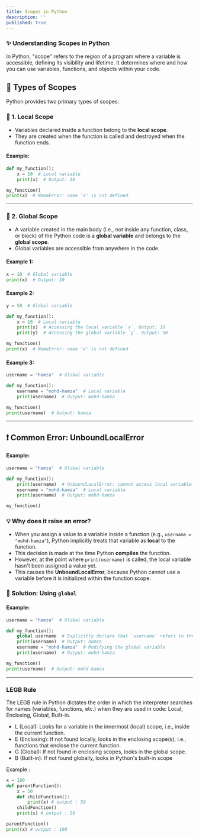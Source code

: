 ```yaml
---
title: Scopes in Python
description: ''
published: true
---
```


### ✨ Understanding Scopes in Python

In Python, "scope" refers to the region of a program where a variable is accessible, defining its visibility and lifetime. It determines where and how you can use variables, functions, and objects within your code.


## 🔢 Types of Scopes

Python provides two primary types of scopes:

### 🔹 1. Local Scope

- Variables declared inside a function belong to the **local scope**.
- They are created when the function is called and destroyed when the function ends.

#### Example:
```python
def my_function():
    x = 10  # Local variable
    print(x)  # Output: 10

my_function()
print(x)  # NameError: name 'x' is not defined
```

---

### 🔹 2. Global Scope

- A variable created in the main body (i.e., not inside any function, class, or block) of the Python code is a **global variable** and belongs to the **global scope**.
- Global variables are accessible from anywhere in the code.

#### Example 1:
```python
x = 10  # Global variable
print(x)  # Output: 10
```

#### Example 2:
```python
y = 50  # Global variable

def my_function():
    x = 10  # Local variable
    print(x)  # Accessing the local variable `x`. Output: 10
    print(y)  # Accessing the global variable `y`. Output: 50

my_function()
print(x)  # NameError: name 'x' is not defined
```

#### Example 3:
```python
username = "hamza"  # Global variable

def my_function():
    username = "mohd-hamza"  # Local variable
    print(username)  # Output: mohd-hamza

my_function()
print(username)  # Output: hamza
```

---

## ❗ Common Error: UnboundLocalError

#### Example:
```python
username = "hamza"  # Global variable

def my_function():
    print(username)  # UnboundLocalError: cannot access local variable 'username' where it is not associated with a value
    username = "mohd-hamza"  # Local variable
    print(username)  # Output: mohd-hamza

my_function()
```

### 💡 Why does it raise an error?

- When you assign a value to a variable inside a function (e.g., `username = "mohd-hamza"`), Python implicitly treats that variable as **local** to the function.
- This decision is made at the time Python **compiles** the function.
- However, at the point where `print(username)` is called, the local variable hasn't been assigned a value yet.
- This causes the **UnboundLocalError**, because Python cannot use a variable before it is initialized within the function scope.

### 🔧 Solution: Using `global`

#### Example:
```python
username = "hamza"  # Global variable

def my_function():
    global username  # Explicitly declare that `username` refers to the global variable
    print(username)  # Output: hamza
    username = "mohd-hamza"  # Modifying the global variable
    print(username)  # Output: mohd-hamza

my_function()
print(username)  # Output: mohd-hamza
```

---


### LEGB Rule

The LEGB rule in Python dictates the order in which the interpreter searches for names (variables, functions, etc.) when they are used in code: Local, Enclosing, Global, Built-in. 


- L (Local): Looks for a variable in the innermost (local) scope, i.e., inside the current function.
- E (Enclosing): If not found locally, looks in the enclosing scope(s), i.e., functions that enclose the current function.
- G (Global): If not found in enclosing scopes, looks in the global scope.
- B (Built-in): If not found globally, looks in Python's built-in scope

Example :
```python
x = 100 
def parentFunction():
    x = 50
    def childFunction():
        print(x) # output : 50
    childFunction()
    print(x) # output : 50

parentFunction()
print(x) # output : 100
```



